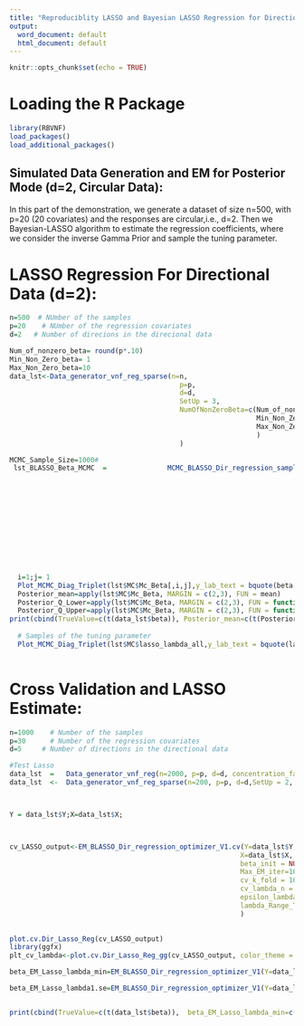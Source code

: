 ```yaml
---
title: "Reproduciblity LASSO and Bayesian LASSO Regression for Directional Response"
output:
  word_document: default
  html_document: default
---
```


```r
knitr::opts_chunk$set(echo = TRUE)
```


# Loading the R Package
```r
library(RBVNF)
load_packages()
load_additional_packages()
```



## Simulated Data Generation and EM for Posterior Mode (d=2, Circular Data):
In this part of the demonstration, we generate a dataset of size n=500, with p=20 (20 covariates) and the responses are circular,i.e., d=2. Then we Bayesian-LASSO algorithm to estimate the regression coefficients, where we consider the inverse Gamma Prior and sample the tuning parameter.

# LASSO Regression For Directional Data (d=2):

```r


n=500  # NUmber of the samples
p=20    # NUmber of the regression covariates
d=2   # Number of direcions in the direcional data

Num_of_nonzero_beta= round(p*.10)
Min_Non_Zero_beta= 1
Max_Non_Zero_beta=10
data_lst<-Data_generator_vnf_reg_sparse(n=n,
                                          p=p,
                                          d=d,
                                          SetUp = 3,
                                          NumOfNonZeroBeta=c(Num_of_nonzero_beta,
                                                             Min_Non_Zero_beta,
                                                             Max_Non_Zero_beta
                                                             )
                                          )
```


```r
MCMC_Sample_Size=1000# 
 lst_BLASSO_Beta_MCMC  =               MCMC_BLASSO_Dir_regression_sampler_V1( Y=data_lst$Y,
                                                                                 X=data_lst$X,
                                                                                 prior=NULL,
                                                                                 beta_init = NULL,
                                                                                 MCSamplerSize =MCMC_Sample_Size,
                                                                                 lasso_lambda_spec = list(
                                                                                                            Type="SAMPLE",
                                                                                                            lasso_lambda=0.01,
                                                                                                                 hyper_lambda_selector= NULL
                                                                                                          ))
    

                                                                              lst=lst_BLASSO_Beta_MCMC
  i=1;j= 1
  Plot_MCMC_Diag_Triplet(lst$MC$Mc_Beta[,i,j],y_lab_text = bquote(beta[.(i)][.(j)]))
  Posterior_mean=apply(lst$MC$Mc_Beta, MARGIN = c(2,3), FUN = mean)
  Posterior_Q_Lower=apply(lst$MC$Mc_Beta, MARGIN = c(2,3), FUN = function(x){return(c(quantile(x, probs = .025)))} )
  Posterior_Q_Upper=apply(lst$MC$Mc_Beta, MARGIN = c(2,3), FUN = function(x){return(c(quantile(x, probs = .975)))})
print(cbind(TrueValue=c(t(data_lst$beta)), Posterior_mean=c(t(Posterior_mean)),Lower_Bound=c(t(Posterior_Q_Lower)), Upper_Bound=c(t(Posterior_Q_Upper) )))
  
  # Samples of the tuning parameter
  Plot_MCMC_Diag_Triplet(lst$MC$lasso_lambda_all,y_lab_text = bquote(lambda))
                                                                                                
```


# Cross Validation and LASSO Estimate:
```r

n=1000    # Number of the samples
p=30      # Number of the regression covariates
d=5     # Number of directions in the directional data

#Test Lasso
data_lst  =   Data_generator_vnf_reg(n=2000, p=p, d=d, concentration_factor = 1, beta_factor = 5)
data_lst  <-  Data_generator_vnf_reg_sparse(n=200, p=p, d=d,SetUp = 2, NumOfNonZeroBeta=c(4, 1, 10))



Y = data_lst$Y;X=data_lst$X;



cv_LASSO_output<-EM_BLASSO_Dir_regression_optimizer_V1.cv(Y=data_lst$Y,
                                                         X=data_lst$X,
                                                         beta_init = NULL,
                                                         Max_EM_iter=1000,
                                                         cv_k_fold = 10,
                                                         cv_lambda_n = 10,
                                                         epsilon_lambda_range_min = .0001,
                                                         lambda_Range_Type = 2
                                                         )
                                                      

plot.cv.Dir_Lasso_Reg(cv_LASSO_output)
library(ggfx)
plt_cv_lambda<-plot.cv.Dir_Lasso_Reg_gg(cv_LASSO_output, color_theme = 2)

```


```r


beta_EM_Lasso_lambda_min=EM_BLASSO_Dir_regression_optimizer_V1(Y=data_lst$Y, X=data_lst$X, beta_init = NULL, lasso_lambda = max(xx$lambda.min),   EM_tolerence = .00001)

beta_EM_Lasso_lambda1.se=EM_BLASSO_Dir_regression_optimizer_V1(Y=data_lst$Y, X=data_lst$X, beta_init = NULL, lasso_lambda = max(xx$lambda.1se),   EM_tolerence = .00001)


print(cbind(TrueValue=c(t(data_lst$beta)),  beta_EM_Lasso_lambda_min=c(t(beta_EM_Lasso_lambda_min)), beta_EM_Lasso_lambda1.se=c(t(beta_EM_Lasso_lambda1.se))   ))
```




